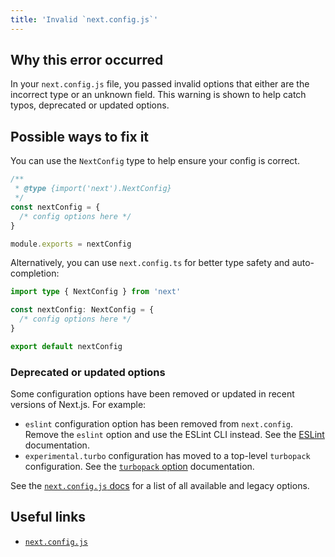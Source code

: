 ```yaml
---
title: 'Invalid `next.config.js`'
---
```


## Why this error occurred

In your `next.config.js` file, you passed invalid options that either are the incorrect type or an unknown field. This warning is shown to help catch typos, deprecated or updated options.

## Possible ways to fix it

You can use the `NextConfig` type to help ensure your config is correct.

```js filename="next.config.js"
/**
 * @type {import('next').NextConfig}
 */
const nextConfig = {
  /* config options here */
}

module.exports = nextConfig
```

Alternatively, you can use `next.config.ts` for better type safety and auto-completion:

```ts filename="next.config.ts"
import type { NextConfig } from 'next'

const nextConfig: NextConfig = {
  /* config options here */
}

export default nextConfig
```

### Deprecated or updated options

Some configuration options have been removed or updated in recent versions of Next.js. For example:

- `eslint` configuration option has been removed from `next.config`. Remove the `eslint` option and use the ESLint CLI instead. See the [ESLint](/docs/app/api-reference/config/eslint) documentation.
- `experimental.turbo` configuration has moved to a top-level `turbopack` configuration. See the [`turbopack` option](/docs/app/api-reference/config/next-config-js/turbopack) documentation.

See the [`next.config.js` docs](/docs/app/api-reference/config/next-config-js) for a list of all available and legacy options.

## Useful links

- [`next.config.js`](/docs/pages/api-reference/config/next-config-js)
